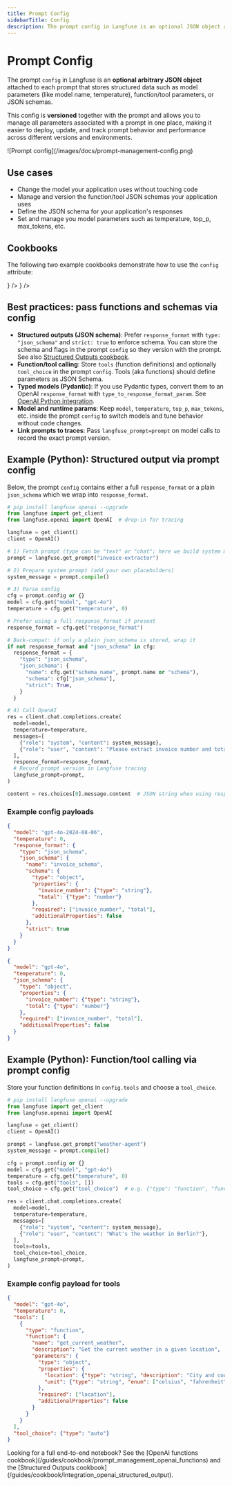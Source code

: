 ```yaml
---
title: Prompt Config
sidebarTitle: Config
description: The prompt config in Langfuse is an optional JSON object attached to each prompt that stores structured data such as model parameters (like model name, temperature), function/tool parameters, or JSON schemas.
---
```


# Prompt Config

The prompt `config` in Langfuse is an **optional arbitrary JSON object** attached to each prompt that stores structured data such as model parameters (like model name, temperature), function/tool parameters, or JSON schemas.

This config is **versioned** together with the prompt and allows you to manage all parameters associated with a prompt in one place, making it easier to deploy, update, and track prompt behavior and performance across different versions and environments.

<Frame border fullWidth>
  ![Prompt config](/images/docs/prompt-management-config.png)
</Frame>

## Use cases

- Change the model your application uses without touching code
- Manage and version the function/tool JSON schemas your application uses
- Define the JSON schema for your application's responses
- Set and manage you model parameters such as temperature, top_p, max_tokens, etc.

## Cookbooks

The following two example cookbooks demonstrate how to use the `config` attribute:


<Cards num={2}>
  <Card
    title="Example OpenAI Functions"
    href="/guides/cookbook/prompt_management_openai_functions"
    icon={<FileCode />}
  />
  <Card
    title="Example Langchain (Python)"
    href="/guides/cookbook/prompt_management_langchain"
    icon={<FileCode />}
  />
</Cards>

## Best practices: pass functions and schemas via config

- **Structured outputs (JSON schema)**: Prefer `response_format` with `type: "json_schema"` and `strict: true` to enforce schema. You can store the schema and flags in the prompt `config` so they version with the prompt. See also [Structured Outputs cookbook](/guides/cookbook/integration_openai_structured_output).
- **Function/tool calling**: Store `tools` (function definitions) and optionally `tool_choice` in the prompt `config`. Tools (aka functions) should define parameters as JSON Schema.
- **Typed models (Pydantic)**: If you use Pydantic types, convert them to an OpenAI `response_format` with `type_to_response_format_param`. See [OpenAI Python integration](/integrations/model-providers/openai-py#structured-output).
- **Model and runtime params**: Keep `model`, `temperature`, `top_p`, `max_tokens`, etc. inside the prompt `config` to switch models and tune behavior without code changes.
- **Link prompts to traces**: Pass `langfuse_prompt=prompt` on model calls to record the exact prompt version.

## Example (Python): Structured output via prompt config

Below, the prompt `config` contains either a full `response_format` or a plain `json_schema` which we wrap into `response_format`.

```python
# pip install langfuse openai --upgrade
from langfuse import get_client
from langfuse.openai import OpenAI  # drop-in for tracing

langfuse = get_client()
client = OpenAI()

# 1) Fetch prompt (type can be "text" or "chat"; here we build system message manually)
prompt = langfuse.get_prompt("invoice-extractor")

# 2) Prepare system prompt (add your own placeholders)
system_message = prompt.compile()

# 3) Parse config
cfg = prompt.config or {}
model = cfg.get("model", "gpt-4o")
temperature = cfg.get("temperature", 0)

# Prefer using a full response_format if present
response_format = cfg.get("response_format")

# Back-compat: if only a plain json_schema is stored, wrap it
if not response_format and "json_schema" in cfg:
  response_format = {
    "type": "json_schema",
    "json_schema": {
      "name": cfg.get("schema_name", prompt.name or "schema"),
      "schema": cfg["json_schema"],
      "strict": True,
    }
  }

# 4) Call OpenAI
res = client.chat.completions.create(
  model=model,
  temperature=temperature,
  messages=[
    {"role": "system", "content": system_message},
    {"role": "user", "content": "Please extract invoice number and total from: ..."},
  ],
  response_format=response_format,
  # Record prompt version in Langfuse tracing
  langfuse_prompt=prompt,
)

content = res.choices[0].message.content  # JSON string when using response_format
```

### Example config payloads

```json
{
  "model": "gpt-4o-2024-08-06",
  "temperature": 0,
  "response_format": {
    "type": "json_schema",
    "json_schema": {
      "name": "invoice_schema",
      "schema": {
        "type": "object",
        "properties": {
          "invoice_number": {"type": "string"},
          "total": {"type": "number"}
        },
        "required": ["invoice_number", "total"],
        "additionalProperties": false
      },
      "strict": true
    }
  }
}
```

```json
{
  "model": "gpt-4o",
  "temperature": 0,
  "json_schema": {
    "type": "object",
    "properties": {
      "invoice_number": {"type": "string"},
      "total": {"type": "number"}
    },
    "required": ["invoice_number", "total"],
    "additionalProperties": false
  }
}
```

## Example (Python): Function/tool calling via prompt config

Store your function definitions in `config.tools` and choose a `tool_choice`.

```python
# pip install langfuse openai --upgrade
from langfuse import get_client
from langfuse.openai import OpenAI

langfuse = get_client()
client = OpenAI()

prompt = langfuse.get_prompt("weather-agent")
system_message = prompt.compile()

cfg = prompt.config or {}
model = cfg.get("model", "gpt-4o")
temperature = cfg.get("temperature", 0)
tools = cfg.get("tools", [])
tool_choice = cfg.get("tool_choice")  # e.g. {"type": "function", "function": {"name": "get_current_weather"}}

res = client.chat.completions.create(
  model=model,
  temperature=temperature,
  messages=[
    {"role": "system", "content": system_message},
    {"role": "user", "content": "What's the weather in Berlin?"},
  ],
  tools=tools,
  tool_choice=tool_choice,
  langfuse_prompt=prompt,
)
```

### Example config payload for tools

```json
{
  "model": "gpt-4o",
  "temperature": 0,
  "tools": [
    {
      "type": "function",
      "function": {
        "name": "get_current_weather",
        "description": "Get the current weather in a given location",
        "parameters": {
          "type": "object",
          "properties": {
            "location": {"type": "string", "description": "City and country"},
            "unit": {"type": "string", "enum": ["celsius", "fahrenheit"]}
          },
          "required": ["location"],
          "additionalProperties": false
        }
      }
    }
  ],
  "tool_choice": {"type": "auto"}
}
```

<Callout>
Looking for a full end-to-end notebook? See the [OpenAI functions cookbook](/guides/cookbook/prompt_management_openai_functions) and the [Structured Outputs cookbook](/guides/cookbook/integration_openai_structured_output).
</Callout>

